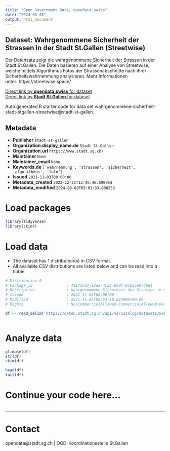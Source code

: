 ```yaml
---
title: "Open Government Data, opendata.swiss"
date: "2024-05-08"
output: html_document
---
```


## Dataset: Wahrgenommene Sicherheit der Strassen in der Stadt St.Gallen (Streetwise)

Der Datensatz zeigt die wahrgenommene Sicherheit der Strassen in der Stadt St.Gallen. Die Daten basieren auf einer Analyse von Streetwise, welche mittels Algorithmus Fotos der Strassenabschnitte nach ihrer Sicherheitswahrnehmung analysieren. Mehr Informationen unter: https://streetwise.space/

[Direct link by **opendata.swiss** for dataset](https://opendata.swiss/de/dataset/wahrgenommene-sicherheit-der-strassen-in-der-stadt-st-gallen-streetwise)<br>
[Direct link by **Stadt St.Gallen** for dataset](https://daten.stadt.sg.ch/explore/dataset/wahrgenommene-sicherheit-stadt-stgallen-streetwise/)

Auto generated R starter code for data set wahrgenommene-sicherheit-stadt-stgallen-streetwise@stadt-st-gallen.

## Metadata

- **Publisher** `stadt-st-gallen`
- **Organization.display_name.de** `Stadt St.Gallen`
- **Organization.url** `https://www.stadt.sg.ch/`
- **Maintainer** `None`
- **Maintainer_email** `None`
- **Keywords.de** `['wahrnehmung', 'strassen', 'sicherheit', 'algorithmus', 'foto']`
- **Issued** `2021-11-03T00:00:00`
- **Metadata_created** `2023-12-21T12:46:46.698964`
- **Metadata_modified** `2024-05-03T05:01:33.888253`


# Load packages

```r

library(tidyverse)
library(skimr)

```

# Load data

-   The dataset has 1 distribution(s) in CSV format.
-   All available CSV distributions are listed below and can be read into a tibble.

```r

# Distribution 0
# Package_id               : 4117acd7-12e2-4c24-bb0f-876aceb77664
# Description              : Wahrgenommene Sicherheit der Strassen in der Stadt St.Gallen (Streetwise) (csv)
# Issued                   : 2021-11-03T00:00:00
# Modified                 : 2021-11-05T08:53:10.024000+00:00
# Rights                   : NonCommercialAllowed-CommercialAllowed-ReferenceRequired

df <- read_delim('https://daten.stadt.sg.ch/api/v2/catalog/datasets/wahrgenommene-sicherheit-stadt-stgallen-streetwise/exports/csv')



```

# Analyze data

```r

glimpse(df)
str(df)
skim(df)

head(df)
tail(df)

```

# Continue your code here...

```r

```

------------------------------------------------------------------------

# Contact

opendata@stadt.sg.ch | OGD-Koordinationsstelle St.Gallen
